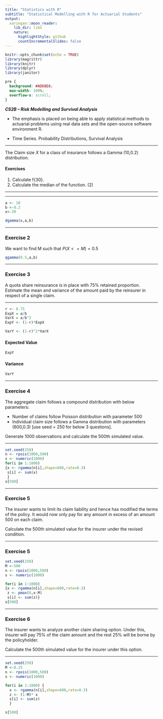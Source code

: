 ```yaml
---
title: "Statistics with R"
subtitle: "Statistical Modelling with R for Actuarial Students"
output:
  xaringan::moon_reader:
    lib_dir: libs
    nature:
      highlightStyle: github
      countIncrementalSlides: false
---
```


```r
knitr::opts_chunk$set(echo = TRUE)
library(magrittr)
library(knitr)
library(dplyr)
library(janitor)


```

```css
pre {
  background: #ADD8E6;
  max-width: 100%;
  overflow-x: scroll;
}
```

***CS2B – Risk Modelling and Survival Analysis ***


* The emphasis is placed on being able to apply statistical methods to actuarial problems using real data sets and the open-source software environment R. 

* Time Series. Probability Distributions, Survival Analysis

---

The Claim size $X$ for a class of insurance follows a Gamma (10,0.2) distribution. 

#### Exercises

1. Calculate f{30}. 
2. Calculate the median of the function. (2)

---



---

```r
a <- 10 
b <-0.2 
x<-30 

```

```r
dgamma(x,a,b) 
```


---

### Exercise 2

We want to find M such that $P(X <= M) = 0.5$ 

```r

qgamma(0.5,a,b) 
```
---

### Exercise 3

A quota share reinsurance is in place with 75% retained proportion. Estimate the mean 
and variance of the amount paid by the reinsurer in respect of a single claim. 


 
--- 
 
```r
r <- 0.75 
ExpX = a/b 
VarX = a/b^2 
ExpY <- (1-r)*ExpX 
```

```r
VarY <- (1-r)^2*VarX 
```

#### Expected Value
```r
ExpY 
```

#### Variance 
```r
VarY 
```


---

### Exercise 4

The aggregate claim follows a compound distribution with below parameters: 

* Number of claims follow Poisson distribution with parameter 500 
* Individual claim size follows a Gamma distribution with parameters (600,0.3) 
[use seed = 250 for below 3 questions]. 


Generate 1000 observations and calculate the 500th simulated value. 


---

```r
set.seed(250) 
n <- rpois(1000,500) 
s <- numeric(1000) 
for(i in 1:1000) 
{x <- rgamma(n[i],shape=600,rate=0.3) 
 s[i] <- sum(x)
 } 
s[500] 


```
 
---
 
### Exercise 5
The insurer wants to limit its claim liability and hence has modified the terms of the 
policy. It would now only pay for any amount in excess of an amount 500 on each 
claim. 

Calculate the 500th simulated value for the insurer under the revised condition. 


---

### Exercise 5

```r
set.seed(250) 
M <-500 
n <- rpois(1000,500) 
s <- numeric(1000) 
```

```r
for(i in 1:1000) 
{x <- rgamma(n[i],shape=600,rate=0.3) 
 z <- pmax(0,x-M) 
 s[i] <- sum(z)} 
s[500] 
```
 
---



### Exercise 6

The insurer wants to analyze another claim sharing option. Under this, insurer will pay 
75% of the claim amount and the rest 25% will be borne by the policyholder. 

Calculate the 500th simulated value for the insurer under this option. 


---

```r
set.seed(250) 
M <-0.25 
n <- rpois(1000,500) 
s <- numeric(1000) 

for(i in 1:1000) {
  x <- rgamma(n[i],shape=600,rate=0.3) 
  z <- (1-M)* x 
  s[i] <- sum(z)
  } 

s[500] 

```